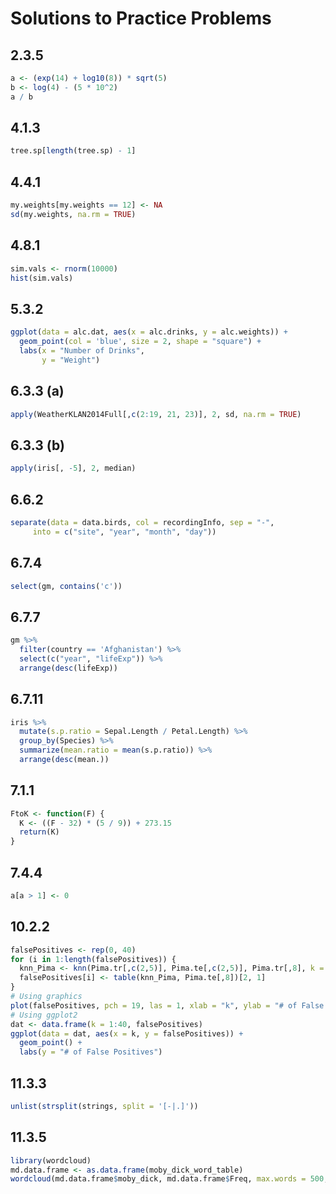 # Solutions to Practice Problems 

## 2.3.5 {-}

```r
a <- (exp(14) + log10(8)) * sqrt(5)
b <- log(4) - (5 * 10^2)
a / b
```

## 4.1.3 {-}

```r
tree.sp[length(tree.sp) - 1]
```

## 4.4.1 {-} 

```r
my.weights[my.weights == 12] <- NA
sd(my.weights, na.rm = TRUE)
```

## 4.8.1 {-}

```r
sim.vals <- rnorm(10000)
hist(sim.vals)
```

## 5.3.2 {-}

```r
ggplot(data = alc.dat, aes(x = alc.drinks, y = alc.weights)) + 
  geom_point(col = 'blue', size = 2, shape = "square") + 
  labs(x = "Number of Drinks", 
       y = "Weight")
```

## 6.3.3 (a) {-}

```r
apply(WeatherKLAN2014Full[,c(2:19, 21, 23)], 2, sd, na.rm = TRUE)
```

## 6.3.3 (b) {-}

```r
apply(iris[, -5], 2, median)
```

## 6.6.2 {-}

```r
separate(data = data.birds, col = recordingInfo, sep = "-",
	 into = c("site", "year", "month", "day"))
```

## 6.7.4 {-}

```r
select(gm, contains('c'))
```

## 6.7.7 {-}

```r
gm %>% 
  filter(country == 'Afghanistan') %>% 
  select(c("year", "lifeExp")) %>% 
  arrange(desc(lifeExp))
```

## 6.7.11 {-}

```r
iris %>% 
  mutate(s.p.ratio = Sepal.Length / Petal.Length) %>% 
  group_by(Species) %>% 
  summarize(mean.ratio = mean(s.p.ratio)) %>% 
  arrange(desc(mean.))
```

## 7.1.1 {-}

```r
FtoK <- function(F) {
  K <- ((F - 32) * (5 / 9)) + 273.15
  return(K)
}
```

## 7.4.4 {-}

```r
a[a > 1] <- 0
```

## 10.2.2 {-}

```r
falsePositives <- rep(0, 40)
for (i in 1:length(falsePositives)) {
  knn_Pima <- knn(Pima.tr[,c(2,5)], Pima.te[,c(2,5)], Pima.tr[,8], k = i, prob=TRUE)
  falsePositives[i] <- table(knn_Pima, Pima.te[,8])[2, 1]
}
# Using graphics
plot(falsePositives, pch = 19, las = 1, xlab = "k", ylab = "# of False Positives")
# Using ggplot2
dat <- data.frame(k = 1:40, falsePositives)
ggplot(data = dat, aes(x = k, y = falsePositives)) + 
  geom_point() + 
  labs(y = "# of False Positives")
```

## 11.3.3 {-}

```r
unlist(strsplit(strings, split = '[-|.]'))
```

## 11.3.5 {-}

```r
library(wordcloud)
md.data.frame <- as.data.frame(moby_dick_word_table)
wordcloud(md.data.frame$moby_dick, md.data.frame$Freq, max.words = 500, colors = rainbow(20), random.color = TRUE)
```
